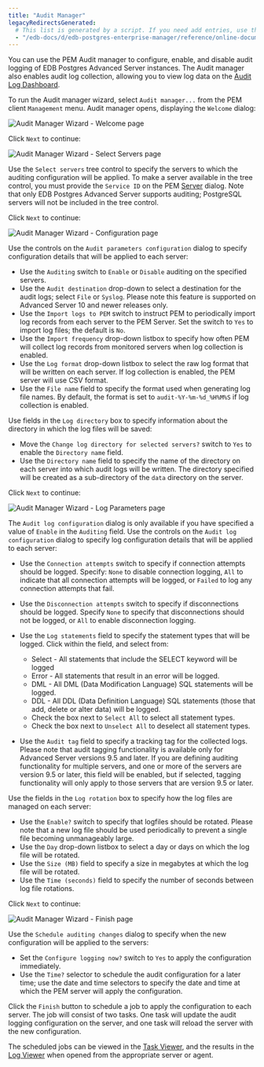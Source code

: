 ```yaml
---
title: "Audit Manager"
legacyRedirectsGenerated:
  # This list is generated by a script. If you need add entries, use the `legacyRedirects` key.
  - "/edb-docs/d/edb-postgres-enterprise-manager/reference/online-documentation/8.0/audit_manager.html"
---
```


<div id="audit_manager" class="registered_link"></div>

You can use the PEM Audit manager to configure, enable, and disable audit logging of EDB Postgres Advanced Server instances. The Audit manager also enables audit log collection, allowing you to view log data on the [Audit Log Dashboard](01_dashboards/02_audit_log_dashboard/#audit_log_dashboard).

To run the Audit manager wizard, select `Audit manager...` from the PEM client `Management` menu. Audit manager opens, displaying the `Welcome` dialog:

![Audit Manager Wizard - Welcome page](../images/audit_manager_intro.png)

Click `Next` to continue:

![Audit Manager Wizard - Select Servers page](../images/audit_manager_servers.png)

Use the `Select servers` tree control to specify the servers to which the auditing configuration will be applied. To make a server available in the tree control, you must provide the `Service ID` on the PEM [Server](../01_toc_pem_getting_started/07_pem_define_connection) dialog. Note that only EDB Postgres Advanced Server supports auditing; PostgreSQL servers will not be included in the tree control.

Click `Next` to continue:

![Audit Manager Wizard - Configuration page](../images/audit_manager_config1.png)

Use the controls on the `Audit parameters configuration` dialog to specify configuration details that will be applied to each server:

-   Use the `Auditing` switch to `Enable` or `Disable` auditing on the specified servers.
-   Use the `Audit destination` drop-down to select a destination for the audit logs; select `File` or `Syslog`. Please note this feature is supported on Advanced Server 10 and newer releases only.
-   Use the `Import logs to PEM` switch to instruct PEM to periodically import log records from each server to the PEM Server. Set the switch to `Yes` to import log files; the default is `No`.
-   Use the `Import frequency` drop-down listbox to specify how often PEM will collect log records from monitored servers when log collection is enabled.
-   Use the `Log format` drop-down listbox to select the raw log format that will be written on each server. If log collection is enabled, the PEM server will use CSV format.
-   Use the `File name` field to specify the format used when generating log file names. By default, the format is set to `audit-%Y-%m-%d_%H%M%S` if log collection is enabled.

Use fields in the `Log directory` box to specify information about the directory in which the log files will be saved:

-   Move the `Change log directory for selected servers?` switch to `Yes` to enable the `Directory name` field.
-   Use the `Directory name` field to specify the name of the directory on each server into which audit logs will be written. The directory specified will be created as a sub-directory of the `data` directory on the server.

Click `Next` to continue:

![Audit Manager Wizard - Log Parameters page](../images/audit_manager_config2.png)

The `Audit log configuration` dialog is only available if you have specified a value of `Enable` in the `Auditing` field. Use the controls on the `Audit log configuration` dialog to specify log configuration details that will be applied to each server:

-   Use the `Connection attempts` switch to specify if connection attempts should be logged. Specify: `None` to disable connection logging, `All` to indicate that all connection attempts will be logged, or `Failed` to log any connection attempts that fail.

-   Use the `Disconnection attempts` switch to specify if disconnections should be logged. Specify `None` to specify that disconnections should not be logged, or `All` to enable disconnection logging.

-   Use the `Log statements` field to specify the statement types that will be logged. Click within the field, and select from:  
    -   Select - All statements that include the SELECT keyword will be logged
    -   Error - All statements that result in an error will be logged.
    -   DML - All DML (Data Modification Language) SQL statements will be logged.
    -   DDL - All DDL (Data Definition Language) SQL statements (those that add, delete or alter data) will be logged.
    -   Check the box next to `Select All` to select all statement types.
    -   Check the box next to `Unselect All` to deselect all statement types.

-   Use the `Audit tag` field to specify a tracking tag for the collected logs. Please note that audit tagging functionality is available only for Advanced Server versions 9.5 and later. If you are defining auditing functionality for multiple servers, and one or more of the servers are version 9.5 or later, this field will be enabled, but if selected, tagging functionality will only apply to those servers that are version 9.5 or later.

Use the fields in the `Log rotation` box to specify how the log files are managed on each server:

-   Use the `Enable?` switch to specify that logfiles should be rotated. Please note that a new log file should be used periodically to prevent a single file becoming unmanageably large.
-   Use the `Day` drop-down listbox to select a day or days on which the log file will be rotated.
-   Use the `Size (MB)` field to specify a size in megabytes at which the log file will be rotated.
-   Use the `Time (seconds)` field to specify the number of seconds between log file rotations.

Click `Next` to continue:

![Audit Manager Wizard - Finish page](../images/audit_manager_finish.png)

Use the `Schedule auditing changes` dialog to specify when the new configuration will be applied to the servers:

-   Set the `Configure logging now?` switch to `Yes` to apply the configuration immediately.
-   Use the `Time?` selector to schedule the audit configuration for a later time; use the date and time selectors to specify the date and time at which the PEM server will apply the configuration.

Click the `Finish` button to schedule a job to apply the configuration to each server. The job will consist of two tasks. One task will update the audit logging configuration on the server, and one task will reload the server with the new configuration.

The scheduled jobs can be viewed in the [Task Viewer](18_pem_task_view/#pem_task_view), and the results in the [Log Viewer](18_pem_task_view/01_pem_log_view/#pem_log_view) when opened from the appropriate server or agent.
